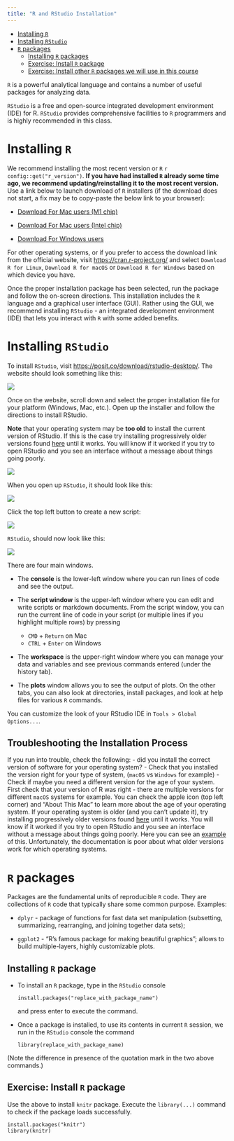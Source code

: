 ```yaml
---
title: "R and RStudio Installation"
---
```


-   [Installing `R`](#installing-r)
-   [Installing `RStudio`](#installing-rstudio)
-   [`R` packages](#r-packages)
    -   [Installing `R` packages](#installing-r-package)
    -   [Exercise: Install `R` package](#exercise-install-r-package)
    -   [Exercise: Install other `R` packages we will use in this course](#exercise-install-other-r-packages-we-will-use-in-this-course)

`R` is a powerful analytical language and contains a number of useful packages for analyzing data.

`RStudio` is a free and open-source integrated development environment (IDE) for R. `RStudio` provides comprehensive facilities to `R` programmers and is highly recommended in this class.

# Installing `R` {#installing-r}

We recommend installing the most recent version or `R` `r config::get("r_version")`. **If you have had installed `R` already some time ago, we recommend updating/reinstalling it to the most recent version.** Use a link below to launch download of `R` installers (if the download does not start, a fix may be to copy-paste the below link to your browser):

-   [Download For Mac users (M1 chip)](`r config::get("r_dl_mac_m1")`)

-   [Download For Mac users (Intel chip)](`r config::get("r_dl_mac_intel")`)

-   [Download For Windows users](`r config::get("r_dl_windows")`)

For other operating systems, or if you prefer to access the download link from the official website, visit <https://cran.r-project.org/> and select `Download R for Linux`, `Download R for macOS` or `Download R for Windows` based on which device you have.

Once the proper installation package has been selected, run the package and follow the on-screen directions. This installation includes the `R` language and a graphical user interface (GUI). Rather using the GUI, we recommend installing `RStudio` - an integrated development environment (IDE) that lets you interact with `R` with some added benefits.

# Installing `RStudio` {#installing-rstudio}

To install `RStudio`, visit <https://posit.co/download/rstudio-desktop/>. The website should look something like this:

![](images/RStudio_landing.png)

Once on the website, scroll down and select the proper installation file for your platform (Windows, Mac, etc.). Open up the installer and follow the directions to install RStudio. 

**Note** that your operating system may be **too old** to install the current version of RStudio. If this is the case try installing progressively older versions found [here](https://www.rstudio.com/products/rstudio/older-versions/) until it works. You will know if it worked if you try to open RStudio and you see an interface without a message about things going poorly.

![](images/RStudio_platforms.png)

When you open up `RStudio`, it should look like this:

![](images/RStudio_console.png)

Click the top left button to create a new script:

![](images/New_script_click.png)

`RStudio`, should now look like this:

![](images/RStudio_4panes.png)

There are four main windows.

-   The **console** is the lower-left window where you can run lines of code and see the output.

-   The **script window** is the upper-left window where you can edit and write scripts or markdown documents. From the script window, you can run the current line of code in your script (or multiple lines if you highlight multiple rows) by pressing

    -   `CMD` + `Return` on Mac
    -   `CTRL` + `Enter` on Windows

-   The **workspace** is the upper-right window where you can manage your data and variables and see previous commands entered (under the history tab).

-   The **plots** window allows you to see the output of plots. On the other tabs, you can also look at directories, install packages, and look at help files for various `R` commands.

You can customize the look of your RStudio IDE in `Tools > Global Options...`.

## Troubleshooting the Installation Process

If you run into trouble, check the following:
- did you install the correct version of software for your operating system?
   - Check that you installed the version right for your type of system, (`macOS` vs `Windows` for example)
   - Check if maybe you need a different version for the age of your system. First check that your version of R was right - there are multiple versions for different `macOS` systems for example. You can check the apple icon (top left corner) and "About This Mac" to learn more about the age of your operating system. If your operating system is older (and you can't update it), try installing progressively older versions found [here](https://www.rstudio.com/products/rstudio/older-versions/) until it works. You will know if it worked if you try to open RStudio and you see an interface without a message about things going poorly. Here you can see an [example](https://community.rstudio.com/t/rstudio-desktop-crashes-on-startup-with-library-not-loaded/130296) of this. Unfortunately, the documentation is poor about what older versions work for which operating systems.

# `R` packages {#r-packages}

Packages are the fundamental units of reproducible `R` code. They are collections of `R` code that typically share some common purpose. Examples:

-   `dplyr` - package of functions for fast data set manipulation (subsetting, summarizing, rearranging, and joining together data sets);

-   `ggplot2` - "R's famous package for making beautiful graphics"; allows to build multiple-layers, highly customizable plots.

## Installing `R` package {#installing-r-package}

-   To install an `R` package, type in the `RStudio` console

        install.packages("replace_with_package_name")

    and press enter to execute the command.

-   Once a package is installed, to use its contents in current `R` session, we run in the `RStudio` console the command

        library(replace_with_package_name)

(Note the difference in presence of the quotation mark in the two above commands.)



## Exercise: Install `R` package {#exercise-install-r-package}

Use the above to install `knitr` package. Execute the `library(...)` command to check if the package loads successfully.

    install.packages("knitr")
    library(knitr)
